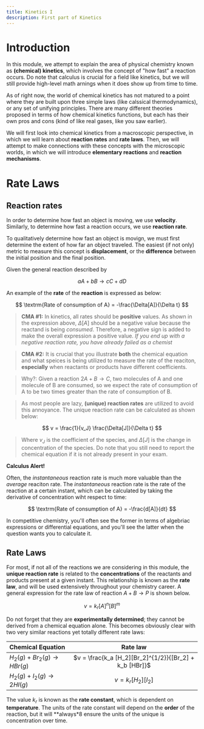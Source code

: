```yaml
---
title: Kinetics I
description: First part of Kinetics
---
```


# Introduction

In this module, we attempt to explain the area of physical chemistry known as **(chemical) kinetics**, which involves the concept of "how fast" a reaction occurs.
Do note that calculus is crucial for a field like kinetics, but we will still provide high-level math arnings when it does show up from time to time.

As of right now, the world of chemical kinetics has not matured to a point where they are built upon three simple laws (like calssical thermodynamics), or any set of unifying principles.
There are many different theories proposed in terms of how chemical kinetics functions, but each has their own pros and cons (kind of like real gases, like you saw earlier).

We will first look into chemical kinetics from a macroscopic perspective, in which we will learn about **reaction rates** and **rate laws**.
Then, we will attempt to make connections with these concepts with the microscopic worlds, in which we will introduce **elementary reactions** and **reaction mechanisms**.


# Rate Laws

## Reaction rates

In order to determine how fast an object is moving, we use **velocity**. Similarly, to determine how fast a reaction occurs, we use **reaction rate**.

To qualitatively determine how fast an object is movign, we must first determine the extent of how far an object traveled.
The easiest (if not only) metric to measure this concept is **displacement**, or the **difference** between the initial position and the final position.

Given the general reaction described by

$$
aA + bB \rightarrow cC + dD
$$

An example of the **rate** of the **reaction** is expressed as below:

$$
\textrm{Rate of consumption of A} = -\frac{\Delta[A]}{\Delta t}
$$


> **CMA #1:** In kinetics, all rates should be **positive** values.
As shown in the expression above, $\Delta[A]$ should be a negative value because the reactand is being _consumed_.
Therefore, a negative sign is added to make the overall expression a positive value.
_If you end up with a negative reaction rate, you have already failed as a chemist_


>**CMA #2:** It is crucial that you illustrate **both** the chemical equation and what speices is being utilized to measure the rate of the reaciton, **especially** when reactants or products have different coefficients.

> Why?: Given a reaction $2A + B \rightarrow C$, two molecules of A and one molecule of B are consumed, so we expect the rate of consumption of A to be two times greater than the rate of consumption of B.

> As most people are lazy, **(unique) reaction rates** are utilized to avoid this annoyance.
The unique reaction rate can be calculated as shown below:

$$
v = \frac{1}{v_J} \frac{\Delta[J]}{\Delta t}
$$

> Where $v_J$ is the coefficient of the species, and $\Delta[J]$ is the change in concentration of the species.
Do note that you still need to report the chemical equation if it is not already present in your exam.

**Calculus Alert!**

Often, the _instantaneous_ reaction rate is much more valuable than the _average_ reaciton rate.
The _instantaneous_ reaction rate is the rate of the reaction at a certain instant, which can be calculated by taking the derivative of concentration wiht respect to time:

$$
\textrm{Rate of consumption of A} = -\frac{d[A]}{dt}
$$

In competitive chemistry, you'll often see the former in terms of algebriac expressions or differential equations, and you'll see the latter when the question wants you to calculate it.


## Rate Laws

For most, if not all of the reactions we are considering in this module, the **unique reaction rate** is related to the **concentrations** of the reactants and products present at a given instant.
This relationship is known as the **rate law**, and will be used extensively throughout your chemistry career.
A general expression for the rate law of reaction $A + B \rightarrow P$ is shown below.

$$
v = k_r [A]^n [B]^m
$$

Do not forget that they are **experimentally determined**; they cannot be derived from a chemical equation alone.
This becomes obviously clear with two very similar reactions yet totally different rate laws:

| Chemical Equation | Rate law |
| :-- | :-: |
| $H_2 (g) + Br_2 (g) \rightarrow HBr (g)$ | $v = \frac{k_a [H_2][Br_2]^{1/2}}{[Br_2] + k_b [HBr]}$ |
| $H_2 (g) + I_2 (g) \rightarrow 2 HI (g)$ | $v = k_r [H_2][I_2]$ |

The value $k_r$ is known as the **rate constant**, which is dependent on **temperature**.
The units of the rate constant will depend on the **order** of the reaction, but it will **always*8 ensure the units of the unique is concentration over time.